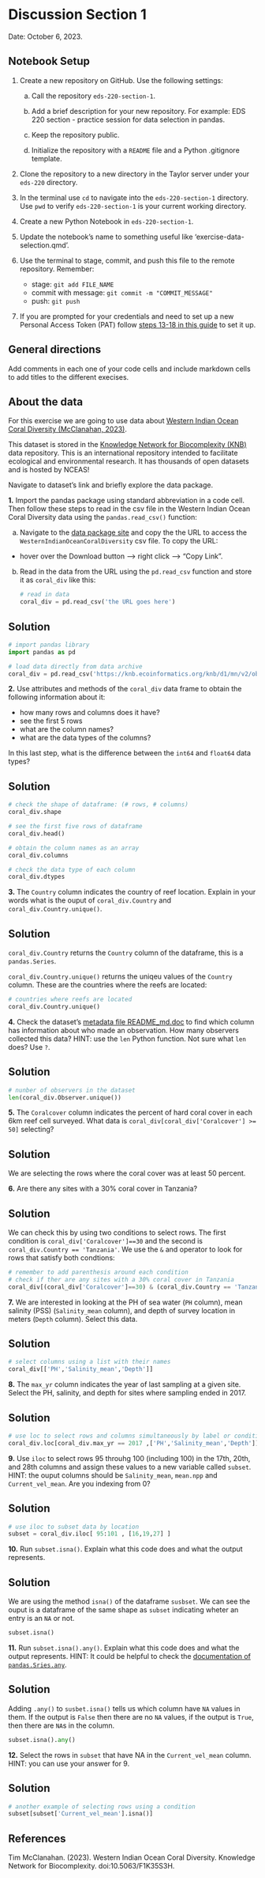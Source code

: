# Discussion Section 1

Date: October 6, 2023.
<!--
## Exercise 1
Consider the following code:


```python
import numpy as np

?np.ones
```
![](/images/lesson-1/np-ones-docstring.png)

```python
arr = np.ones([3,2], dtype=np.int8)
print(arr)

x = arr.mean()
print(x)
```

Complete the following paragraph using the given words:

| . | . | .| .|
|---|---|---|---|
| class | function | object |method |
| variable | non-default |data-type |default |
|package | attribute | outout | parameter(s) | optional|

`arr` is a ________ assigned to the ________ `np.ones([3,2])`. We construct `np.ones([3,2])` by calling a ________ from the NumPy ________. `[3,2]` and `np.int8` are ________ we pass to the `np.ones` ________. `np.int8` is a ________ parameter of `np.ones`. `mean` is a ________ of `abc` and `x` is its ________. 
-->

:::{.callout-tip}
## Notebook Setup
1. Create a new repository on GitHub. Use the following settings:

    a. Call the repository `eds-220-section-1`.

    b. Add a brief description for your new repository. For example: EDS 220 section - practice session for data selection in pandas.

    c. Keep the repository public.

    d. Initialize the repository with a `README` file and a Python .gitignore template.

2. Clone the repository to a new directory in the Taylor server under your `eds-220` directory.

3. In the terminal use `cd` to navigate into the `eds-220-section-1` directory. Use `pwd` to verify `eds-220-section-1` is your current working directory.

3. Create a new Python Notebook in `eds-220-section-1`. 

4. Update the notebook's name to something useful like 'exercise-data-selection.qmd'.

5. Use the terminal to stage, commit, and push this file to the remote repository. Remember:
    - stage: `git add FILE_NAME`
    - commit with message: `git commit -m "COMMIT_MESSAGE"`
    - push: `git push`

6. If you are prompted for your credentials and need to set up a new Personal Access Token (PAT) follow [steps 13-18 in this guide](https://docs.google.com/document/d/1Pk6_rUDdFjdGg-YVo9Cl8ET3iDsYahyaP0VMRD4UHUk/edit?usp=sharing/) to set it up.
:::


:::{.callout-note}
## General directions
Add comments in each one of your code cells and include markdown cells to add titles to the different execises. 
:::

:::{.callout-note}
## About the data

For this exercise we are going to use data about  [Western Indian Ocean Coral Diversity (McClanahan, 2023)](https://knb.ecoinformatics.org/view/doi%3A10.5063%2FF1K35S3H).

This dataset is stored in the [Knowledge Network for Biocomplexity (KNB)](https://knb.ecoinformatics.org) data repository. This is an international repository intended to facilitate ecological and environmental research. It has thousands of open datasets and is hosted by NCEAS!

 Navigate to dataset's link and briefly explore the data package.
:::

<!-- Data loading -->
**1.** Import the pandas package using standard abbreviation in a code cell. Then follow these steps to read in the csv file in the Western Indian Ocean Coral Diversity data using the `pandas.read_csv()` function:

a. Navigate to the [data package site](https://knb.ecoinformatics.org/view/doi%3A10.5063%2FF1K35S3H) and copy the the URL to access the `WesternIndianOceanCoralDiversity` csv file. To copy the URL: 

- hover over the Download button –> right click –> “Copy Link".

b. Read in the data from the URL using the `pd.read_csv` function and store it as `coral_div` like this:

    ```python
    # read in data
    coral_div = pd.read_csv('the URL goes here')
    ```


:::{.callout-tip collapse="true"}
## Solution
```python
# import pandas library
import pandas as pd

# load data directly from data archive
coral_div = pd.read_csv('https://knb.ecoinformatics.org/knb/d1/mn/v2/object/urn%3Auuid%3Ae7d12a5a-f1a9-4a3e-aaa5-5222f67e799d')
```
:::

<!-- Basic data frame information -->
**2.** Use attributes and methods of the `coral_div` data frame to obtain the following information about it:

- how many rows and columns does it have?
- see the first 5 rows
- what are the column names?
- what are the data types of the columns?

In this last step, what is the difference between the `int64` and `float64` data types?

:::{.callout-tip collapse="true"}
## Solution
```python
# check the shape of dataframe: (# rows, # columns)
coral_div.shape
``` 

```python
# see the first five rows of dataframe
coral_div.head()
```

```python
# obtain the column names as an array
coral_div.columns
```

```python
# check the data type of each column
coral_div.dtypes
```
:::

<!-- Understand syntax of column selection -->
**3.** The `Country` column indicates the country of reef location. Explain in your words what is the ouput of `coral_div.Country` and `coral_div.Country.unique()`. 

:::{.callout-tip collapse="true"}
## Solution
`coral_div.Country` returns the `Country` column of the dataframe, this is a `pandas.Series`. 

`coral_div.Country.unique()` returns the uniqeu values of the `Country` column. These are the countries where the reefs are located:

```python
# countries where reefs are located
coral_div.Country.unique()
```
:::

<!-- Check metadata + select column + unique + len -->
**4.** Check the dataset's [metadata file README_md.doc](https://knb.ecoinformatics.org/view/doi:10.5063/F1K35S3H) to find which column has information about who made an observation. How many observers collected this data? HINT: use the `len` Python function. Not sure what `len` does? Use `?`.

:::{.callout-tip collapse="true"}
## Solution
```python
# nunber of observers in the dataset
len(coral_div.Observer.unique())
```

:::

<!-- Understand syntax for row selection using condition -->
**5.** The `Coralcover` column indicates the percent of hard coral cover in each 6km reef cell surveyed. What data is `coral_div[coral_div['Coralcover'] >= 50]` selecting?

:::{.callout-tip collapse="true"}
## Solution
We are selecting the rows where the coral cover was at least 50 percent. 
:::

<!-- Use multiple conditions for row selection -->
**6.** Are there any sites with a 30% coral cover in Tanzania?

:::{.callout-tip collapse="true"}
## Solution
We can check this by using two conditions to select rows. The first condition is `coral_div['Coralcover']==30` and the second is `coral_div.Country == 'Tanzania'`. We use the `&` and operator to look for rows that satisfy both condtions:
```python
# remember to add parenthesis around each condition
# check if ther are any sites with a 30% coral cover in Tanzania
coral_div[(coral_div['Coralcover']==30) & (coral_div.Country == 'Tanzania')]
```
:::

<!-- Select columns using a list -->
**7.** We are interested in looking at the PH of sea water (`PH` column),  mean salinity (PSS) (`Salinity_mean` column), and depth of survey location in meters (`Depth` column). Select this data. 

:::{.callout-tip collapse="true"}
## Solution

```python
# select columns using a list with their names
coral_div[['PH','Salinity_mean','Depth']]
```
:::

<!-- Select rows and columns simultaneously using loc -->
**8.** The `max_yr` column indicates the year of last sampling at a given site. Select the PH, salinity, and depth for sites where sampling ended in 2017. 

:::{.callout-tip collapse="true"}
## Solution
```python
# use loc to select rows and columns simultaneously by label or conditions
coral_div.loc[coral_div.max_yr == 2017 ,['PH','Salinity_mean','Depth']]
```
:::

<!-- Select data using iloc-->
**9.** Use `iloc` to select rows 95 throuhg 100 (including 100) in the 17th, 20th, and 28th columns and assign these values to a new variable called `subset`. HINT: the ouput columns should be `Salinity_mean`, `mean.npp` and `Current_vel_mean`. Are you indexing from 0?

:::{.callout-tip collapse="true"}
## Solution
```python
# use iloc to subset data by location
subset = coral_div.iloc[ 95:101 , [16,19,27] ]
```
:::

<!-- Understand what isna method does -->
**10.** Run `subset.isna()`. Explain what this code does and what the output represents.

:::{.callout-tip collapse="true"}
## Solution
We are using the method `isna()` of the dataframe `susbset`. We can see the ouput is a dataframe of the same shape as `subset` indicating wheter an entry is an `NA` or not. 

```python
subset.isna()
```
:::

<!-- Understand method concatenation -->
**11.** Run `subset.isna().any()`. Explain what this code does and what the output represents. HINT: It could be helpful to check the [documentation of `pandas.Sries.any`](https://pandas.pydata.org/docs/reference/api/pandas.Series.any.html).

:::{.callout-tip collapse="true"}
## Solution
Adding `.any()` to `susbet.isna()` tells us which column have `NA` values in them. If the output is `False` then there are no `NA` values, if the output is `True`, then there are `NA`s in the column.

```python
subset.isna().any()
```
:::

<!-- Row subset using method for masking column -->
**12.** Select the rows in `subset` that have NA in the `Current_vel_mean` column. HINT: you can use your answer for 9.

:::{.callout-tip collapse="true"}
## Solution
```python
# another example of selecting rows using a condition
subset[subset['Current_vel_mean'].isna()]
```
:::
    

## References
Tim McClanahan. (2023). Western Indian Ocean Coral Diversity. Knowledge Network for Biocomplexity. doi:10.5063/F1K35S3H.

<!-- https://stackoverflow.com/questions/36226083/how-to-find-which-columns-contain-any-nan-value-in-pandas-dataframe -->
